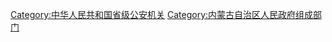 {{Catmore}}

[[Category:中华人民共和国省级公安机关|Category:中华人民共和国省级公安机关]]
[[Category:内蒙古自治区人民政府组成部门|Category:内蒙古自治区人民政府组成部门]]